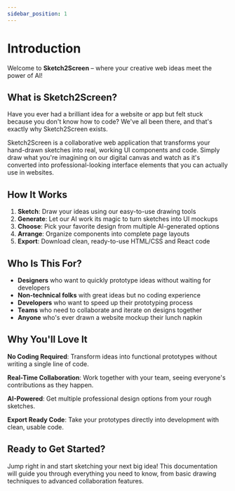 ```yaml
---
sidebar_position: 1
---
```


# Introduction

Welcome to **Sketch2Screen** – where your creative web ideas meet the power of AI!

## What is Sketch2Screen?

Have you ever had a brilliant idea for a website or app but felt stuck because you don't know how to code? We've all been there, and that's exactly why Sketch2Screen exists.

Sketch2Screen is a collaborative web application that transforms your hand-drawn sketches into real, working UI components and code. Simply draw what you're imagining on our digital canvas and watch as it's converted into professional-looking interface elements that you can actually use in websites.

## How It Works

1. **Sketch**: Draw your ideas using our easy-to-use drawing tools
2. **Generate**: Let our AI work its magic to turn sketches into UI mockups
3. **Choose**: Pick your favorite design from multiple AI-generated options
4. **Arrange**: Organize components into complete page layouts
5. **Export**: Download clean, ready-to-use HTML/CSS and React code

## Who Is This For?

- **Designers** who want to quickly prototype ideas without waiting for developers
- **Non-technical folks** with great ideas but no coding experience
- **Developers** who want to speed up their prototyping process
- **Teams** who need to collaborate and iterate on designs together
- **Anyone** who's ever drawn a website mockup their lunch napkin

## Why You'll Love It

**No Coding Required**: Transform ideas into functional prototypes without writing a single line of code.

**Real-Time Collaboration**: Work together with your team, seeing everyone's contributions as they happen.

**AI-Powered**: Get multiple professional design options from your rough sketches.

**Export Ready Code**: Take your prototypes directly into development with clean, usable code.

## Ready to Get Started?

Jump right in and start sketching your next big idea! This documentation will guide you through everything you need to know, from basic drawing techniques to advanced collaboration features.
